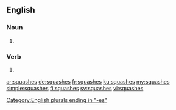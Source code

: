 ==English==

===Noun===
{{head|en|plural}}

# {{plural of|squash|lang=en}}

===Verb===
{{head|en|verb form}}

# {{en-third-person singular of|squash}}

[[Category:English plurals ending in "-es"]]

[[ar:squashes]]
[[de:squashes]]
[[fr:squashes]]
[[ku:squashes]]
[[my:squashes]]
[[simple:squashes]]
[[fi:squashes]]
[[sv:squashes]]
[[vi:squashes]]
